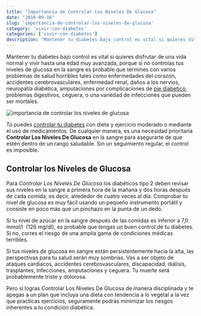 ```yaml
---
title: "Importancia de Controlar Los Niveles De Glucosa"
date: "2016-09-16"
slug: 'importancia-de-controlar-los-niveles-de-glucosa'
category: 'vivir-con-diabetes'
categories: ['vivir-con-diabetes']
description: "Mantener tu diabetes bajo control es vital si quieres disfrutar de una vida normal y vivir hasta una edad muy avanzada, porque si no controlas tus niveles"
---
```


Mantener tu diabetes bajo control es vital si quieres disfrutar de una vida normal y vivir hasta una edad muy avanzada, porque si no controlas tus niveles de glucosa en la sangre es probable que termines con varios problemas de salud horribles tales como enfermedades del corazón, accidentes cerebrovasculares, enfermedad renal, daños a los nervios, neuropatía diabética, amputaciones por complicaciones de [pie diabetico](/pie-diabetico), problemas digestivos, ceguera, o una variedad de infecciones que pueden ser mortales.

![importancia de controlar los niveles de glucosa](/images/niveles-de-glucosa.webp)

Tú puedes [controlar tu diabetes](/como-controlar-la-diabetes) con dieta y ejercicio moderado o mediante el uso de medicamentos. De cualquier manera, es una necesidad prioritaria **Controlar Los Niveles De Glucosa** en la sangre para asegurarte de que estén dentro de un rango saludable. Sin un seguimiento regular, el control es imposible.

## Controlar los Niveles de Glucosa

Para _Controlar Los Niveles De Glucosa_ los diabéticos tipo 2 deben revisar sus niveles en la sangre a primera hora de la mañana y dos horas después de cada comida, es decir, alrededor de cuatro veces al día. Comprobar tu nivel de glucosa es muy fácil usando un pequeño instrumento portátil y consiste en poco más que un pinchazo en la punta de un dedo.

Si tu nivel de azúcar en la sangre después de las comidas es inferior a 7,0 mmol/l  (126 mg/dl), es probable que tengas un buen control de tu diabetes. Si no, corres el riesgo de una amplia gama de condiciones médicas terribles.

Si tus niveles de glucosa en sangre están persistentemente hacia la alta, las perspectivas para tu salud serán muy sombrías. Vas a ser objeto de ataques cardíacos, accidentes cerebrovasculares, discapacidad, diálisis, trasplantes, infecciones, amputaciones y ceguera. Tu muerte será probablemente triste y dolorosa.

Pero si logras Controlar Los Niveles De Glucosa de manera disciplinada y te apegas a un plan que incluya una dieta con tendencia a lo vegetal a la vez que practicas ejercicios, seguramente podrás minimizar los riesgos inherentes a tu condición diabética.
